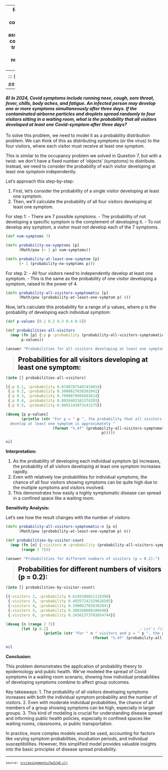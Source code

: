 
---
format:
  html: {toc: true, toc-depth: 3, theme: cosmo, number-sections: false, output-file: assignments.hw3.q8.html}
code-block-background: true
include-in-header: {text: '<link rel = "icon" href = "data:," />'}
toc-title-numbers: false
number-depth: 0

---
<style></style><style>.printedClojure .sourceCode {
  background-color: transparent;
  border-style: none;
}
</style><style>.clay-limit-image-width .clay-image {max-width: 100%}
.clay-side-by-side .sourceCode {margin: 0}
.clay-side-by-side {margin: 1em 0}
</style>
<script src="assignments.hw3.q8_files/md-default0.js" type="text/javascript"></script><script src="assignments.hw3.q8_files/md-default1.js" type="text/javascript"></script>

::: {.sourceClojure}
```clojure
(ns assignments.hw3.q8
  (:require
    [assignments.hw3.utils :refer :all]))
```
:::


## Question 8
---

#### *8) In 2024, Covid symptoms include running nose, cough, sore throat, fever, chills, body aches, and fatigue. An infected person may develop one or more symptoms simultaneously after three days. If the contaminated airborne particles and droplets spread randomly to four visitors sitting in a waiting room, what is the probability that all visitors developed at least one Covid-symptom after three days?*

To solve this problem, we need to model it as a probability distribution problem. We can think of this as distributing symptoms (or the virus) to the four visitors, where each visitor must receive at least one symptom.

This is similar to the occupancy problem we solved in Question 7, but with a twist: we don't have a fixed number of 'objects' (symptoms) to distribute. Instead, we need to consider the probability of each visitor developing at least one symptom independently.

Let's approach this step-by-step:

1. First, let's consider the probability of a single visitor developing at least one symptom.
2. Then, we'll calculate the probability of all four visitors developing at least one symptom.

For step 1:
- There are 7 possible symptoms.
- The probability of not developing a specific symptom is the complement of developing it.
- To not develop any symptom, a visitor must not develop each of the 7 symptoms.


::: {.sourceClojure}
```clojure
(def num-symptoms 7)
```
:::



::: {.sourceClojure}
```clojure
(defn probability-no-symptoms [p]
      (Math/pow (- 1 p) num-symptoms))
```
:::



::: {.sourceClojure}
```clojure
(defn probability-at-least-one-symptom [p]
      (- 1 (probability-no-symptoms p)))
```
:::


For step 2:
- All four visitors need to independently develop at least one symptom.
- This is the same as the probability of one visitor developing a symptom, raised to the power of 4.


::: {.sourceClojure}
```clojure
(defn probability-all-visitors-symptomatic [p]
      (Math/pow (probability-at-least-one-symptom p) 4))
```
:::


Now, let's calculate this probability for a range of p values, where p is the probability of developing each individual symptom:


::: {.sourceClojure}
```clojure
(def p-values [0.1 0.2 0.3 0.4 0.5])
```
:::



::: {.sourceClojure}
```clojure
(def probabilities-all-visitors
  (map (fn [p] {:p p :probability (probability-all-visitors-symptomatic p)})
       p-values))
```
:::



::: {.sourceClojure}
```clojure
(answer "Probabilities for all visitors developing at least one symptom:")
```
:::


> <span style="color: black; font-size: 1.5em;">**Probabilities for all visitors developing at least one symptom:**</span>


::: {.sourceClojure}
```clojure
(into [] probabilities-all-visitors)
```
:::



::: {.printedClojure}
```clojure
[{:p 0.1, :probability 0.07407875407434654}
 {:p 0.2, :probability 0.3900627838302041}
 {:p 0.3, :probability 0.7090879995682614}
 {:p 0.4, :probability 0.8926403161374201}
 {:p 0.5, :probability 0.9691143073141575}]

```
:::



::: {.sourceClojure}
```clojure
(doseq [p p-values]
       (println (str "For p = " p ", the probability that all visitors
  develop at least one symptom is approximately "
                     (format "%.4f" (probability-all-visitors-symptomatic
                                           p)))))
```
:::



::: {.printedClojure}
```clojure
nil

```
:::


**Interpretation:**

1. As the probability of developing each individual symptom (p) increases, the probability of all visitors developing at least one symptom increases rapidly.
2. Even with relatively low probabilities for individual symptoms, the chance of all four visitors showing symptoms can be quite high due to the multiple symptoms and visitors involved.
3. This demonstrates how easily a highly symptomatic disease can spread in a confined space like a waiting room.

**Sensitivity Analysis:**

Let's see how the result changes with the number of visitors:


::: {.sourceClojure}
```clojure
(defn probability-all-visitors-symptomatic-n [p n]
      (Math/pow (probability-at-least-one-symptom p) n))
```
:::



::: {.sourceClojure}
```clojure
(def probabilities-by-visitor-count
  (map (fn [n] {:visitors n :probability (probability-all-visitors-symptomatic-n 0.2 n)})
       (range 2 7)))
```
:::



::: {.sourceClojure}
```clojure
(answer "Probabilities for different numbers of visitors (p = 0.2):")
```
:::


> <span style="color: black; font-size: 1.5em;">**Probabilities for different numbers of visitors (p = 0.2):**</span>


::: {.sourceClojure}
```clojure
(into [] probabilities-by-visitor-count)
```
:::



::: {.printedClojure}
```clojure
[{:visitors 2, :probability 0.6245500651110398}
 {:visitors 3, :probability 0.49357242329626505}
 {:visitors 4, :probability 0.3900627838302041}
 {:visitors 5, :probability 0.308260689106696}
 {:visitors 6, :probability 0.24361373703854744}]

```
:::



::: {.sourceClojure}
```clojure
(doseq [n (range 2 7)]
       (let [p 0.2]                                         ; Let's fix p at 0.2 for this analysis
                 (println (str "For " n " visitors and p = " p ", the probability is approximately ")
                                       (format "%.4f" (probability-all-visitors-symptomatic-n p n)))))
```
:::



::: {.printedClojure}
```clojure
nil

```
:::


**Conclusion:**

This problem demonstrates the application of probability theory to epidemiology and public health. We've modeled the spread of Covid symptoms in a waiting room scenario, showing how individual probabilities of developing symptoms combine to affect group outcomes.

Key takeaways:
1. The probability of all visitors developing symptoms increases with both the individual symptom probability and the number of visitors.
2. Even with moderate individual probabilities, the chance of all members of a group showing symptoms can be high, especially in larger groups.
3. This kind of modeling is crucial for understanding disease spread and informing public health policies, especially in confined spaces like waiting rooms, classrooms, or public transportation.

In practice, more complex models would be used, accounting for factors like varying symptom probabilities, incubation periods, and individual susceptibilities. However, this simplified model provides valuable insights into the basic principles of disease spread probability.


```{=html}
<div style="background-color:grey;height:2px;width:100%;"></div>
```



```{=html}
<div><pre><small><small>source: <a href="https://github.com/adabwana/f24-m6410-hw3/blob/master/src/assignments/hw3/q8.clj">src/assignments/hw3/q8.clj</a></small></small></pre></div>
```
